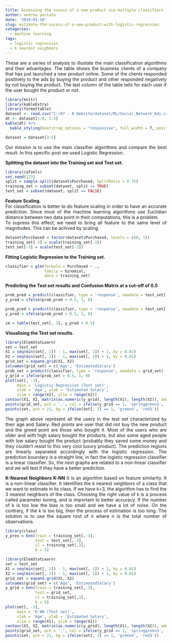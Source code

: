 ```yaml
---
title: Assessing the sucess of a new product via multiple classifiers
author: andrea perlato
date: '2019-01-10'
slug: estimate-the-sucess-of-a-new-product-with-logistic-regression
categories:
  - machine learning
tags:
  - logistic regression
  - k nearest neighbors
---
```


<style>
body {
text-align: justify}
</style>

These are a series of analysis to illustate the main classification algorithms and their advantages.
The table shows the business clients of a company that has just launched a new product online. Some of the clients responded positively to the ads by buying the product and other responded negatively by not buying the product. The last column of the table tells for each user if the user bought the product or not.


```r
library(knitr)
library(kableExtra)
library(formattable)
dataset <- read.csv("C:/07 - R Website/dataset/ML/Social_Network_Ads.csv")
dt <- dataset[1:8, 1:5]
kable(dt) %>%
  kable_styling(bootstrap_options = "responsive", full_width = T, position = "center")

dataset = dataset[3:5]

```

Our mission is to use the main classifier algorithms and compare the best result. In this specific post we used Logistic Regression.

**Splitting the dataset into the Training set and Test set.** 
```r
library(caTools)
set.seed(123)
split = sample.split(dataset$Purchased, SplitRatio = 0.75)
training_set = subset(dataset, split == TRUE)
test_set = subset(dataset, split == FALSE) 

```

**Feature Scaling.** <br/>
For classification is better to do feature scaling in order to have an accurate prediction.
Since most of the machine learning algorithms use Euclidian distance between two data point in their computations, this is a problem. <br/>
To supress this effect, we need to bring all feature to the same level of magnitudes. This can be achived by scaling.
```r
dataset$Purchased = factor(dataset$Purchased, levels = c(0, 1))
training_set[-3] = scale(training_set[-3])
test_set[-3] = scale(test_set[-3])

```

**Fitting Logistic Regression to the Training set.**
```r
classifier = glm(formula = Purchased ~ .,
                 family = binomial,
                 data = training_set)

```

**Predicting the Test set results and Confusion Matrix at a cut-off of 0.5**
```r
prob_pred = predict(classifier, type = 'response', newdata = test_set[-3])
y_pred = ifelse(prob_pred > 0.5, 1, 0)

prob_pred = predict(classifier, type = 'response', newdata = test_set[-3])
y_pred = ifelse(prob_pred > 0.5, 1, 0)

cm = table(test_set[, 3], y_pred > 0.5)

```

**Visualising the Test set results.**
```r
library(ElemStatLearn)
set = test_set
X1 = seq(min(set[, 1]) - 1, max(set[, 1]) + 1, by = 0.01)
X2 = seq(min(set[, 2]) - 1, max(set[, 2]) + 1, by = 0.01)
grid_set = expand.grid(X1, X2)
colnames(grid_set) = c('Age', 'EstimatedSalary')
prob_set = predict(classifier, type = 'response', newdata = grid_set)
y_grid = ifelse(prob_set > 0.5, 1, 0)
plot(set[, -3],
     main = 'Logistic Regression (Test set)',
     xlab = 'Age', ylab = 'Estimated Salary',
     xlim = range(X1), ylim = range(X2))
contour(X1, X2, matrix(as.numeric(y_grid), length(X1), length(X2)), add = TRUE)
points(grid_set, pch = '.', col = ifelse(y_grid == 1, 'springgreen3', 'tomato'))
points(set, pch = 21, bg = ifelse(set[, 3] == 1, 'green4', 'red3'))

```

The graph above represent all the users in the test set characterized by their age and Salary. Red points are user that did not buy the new product and the greed point are those who bought it. Most of the users who are older and with high salary bought the products, but also some aged people with low salary bought the product (probably they saved some money and they couldn’t resist to this very cool luxury product). 
The prediction regions are linearly separated accordingly with the logistic regression. The prediction boundary is a straight line, in fact the logistic regression classifier is a linear classifier. 
So, the next graphs are related to a non-linear classifier and we will test if they have a better prediction.


**K-Nearest Neighbors K-NN**
It is an algorithm based on feature similarity. It is a non-linear classifier. 
It identifies the k nearest neighbors of a class that we want to estimate in its class. If we have k=3, the algorithm has to find the 3 nearest neighbors of the class.
Choosing the right value of k is a process called parameter tuning, and is important to better accuracy.
If the number of k is too low the bias is too small and we have a lot of noise. On the contrary, if the k is too big, then the process of estimation is too long.
The solution is to use the square root of n where n is the total number of observations.

```r
library(class)
y_pres = knn(train = training_set[,-3], 
             test = test_set[,-3], 
             cl = training_set[,3],
             k = 5)

```

```r
library(ElemStatLearn)
set = test_set
X1 = seq(min(set[, 1]) - 1, max(set[, 1]) + 1, by = 0.01)
X2 = seq(min(set[, 2]) - 1, max(set[, 2]) + 1, by = 0.01)
grid_set = expand.grid(X1, X2)
colnames(grid_set) = c('Age', 'EstimatedSalary')
y_grid = knn(train = training_set[,-3], 
             test = grid_set, 
             cl = training_set[,3],
             k = 5)
plot(set[, -3],
     main = 'K-NN (Test set)',
     xlab = 'Age', ylab = 'Estimated Salary',
     xlim = range(X1), ylim = range(X2))
contour(X1, X2, matrix(as.numeric(y_grid), length(X1), length(X2)), add = TRUE)
points(grid_set, pch = '.', col = ifelse(y_grid == 1, 'springgreen3', 'tomato'))
points(set, pch = 21, bg = ifelse(set[, 3] == 1, 'green4', 'red3'))

```










